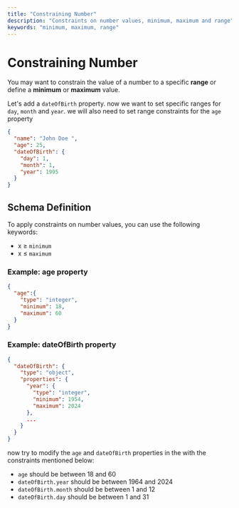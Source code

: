```yaml
---
title: "Constraining Number"
description: "Constraints on number values, minimum, maximum and range"
keywords: "minimum, maximum, range"
---
```


# Constraining Number

You may want to constrain the value of a number to a specific **range** or define a **minimum** or **maximum** value.

Let's add a `dateOfBirth` property. now we want to set specific ranges for `day`, `month` and `year`.
we will also need to set range constraints for the `age` property


```json highlightLineStart={4} highlightLineEnd={8}
{
  "name": "John Doe ",
  "age": 25,
  "dateOfBirth": {
    "day": 1,
    "month": 1,
    "year": 1995
  }
}
```


## Schema Definition

To apply constraints on number values, you can use the following keywords:

- x ≥ `minimum`
- x ≤ `maximum`

### Example: age property 

```json
{
  "age":{
    "type": "integer",
    "minimum": 18,
    "maximum": 60
  }
}
```

### Example: dateOfBirth property 

```json 
{
  "dateOfBirth": {
    "type": "object",
    "properties": {
      "year": {
        "type": "integer",
        "minimum": 1954,
        "maximum": 2024
      },
      ...
    }
  }
}
```

now try to modify the `age` and `dateOfBirth` properties in the  <SideEditorLink/> with the constraints mentioned below:

- `age` should be between 18 and 60
- `dateOfBirth.year` should be between 1964 and 2024 
- `dateOfBirth.month` should be between 1 and 12
- `dateOfBirth.day` should be between 1 and 31

